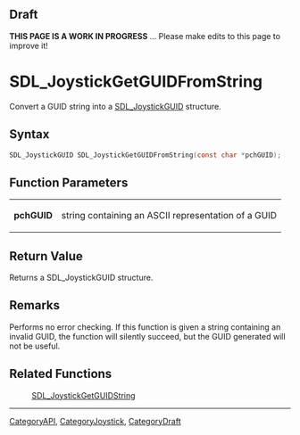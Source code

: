 
== Draft ==


'''THIS PAGE IS A WORK IN PROGRESS''' ... Please make edits to this page to improve it!


<!-- #*^*^*^*^*See https://wiki.libsdl.org/SGFunctions for details on editing this page*^*^*^*^* -->

= SDL_JoystickGetGUIDFromString =

Convert a GUID string into a [[SDL_JoystickGUID]] structure.

== Syntax ==

<syntaxhighlight lang='c'>
SDL_JoystickGUID SDL_JoystickGetGUIDFromString(const char *pchGUID);
</syntaxhighlight>

== Function Parameters ==

{|
|'''pchGUID'''
|string containing an ASCII representation of a GUID
|}

== Return Value ==

Returns a SDL_JoystickGUID structure.



== Remarks ==

Performs no error checking. If this function is given a string containing
an invalid GUID, the function will silently succeed, but the GUID generated
will not be useful.

== Related Functions ==

:[[SDL_JoystickGetGUIDString]]

----
[[CategoryAPI]], [[CategoryJoystick]], [[CategoryDraft]]


